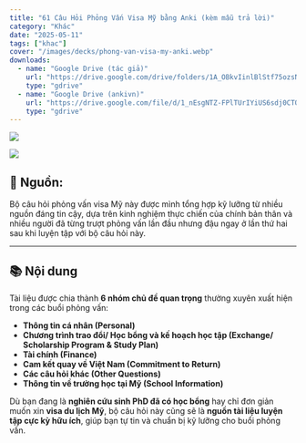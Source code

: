 ```yaml
---
title: "61 Câu Hỏi Phỏng Vấn Visa Mỹ bằng Anki (kèm mẫu trả lời)"
category: "Khác"
date: "2025-05-11"
tags: ["khac"]
cover: "/images/decks/phong-van-visa-my-anki.webp"
downloads:
  - name: "Google Drive (tác giả)"
    url: "https://drive.google.com/drive/folders/1A_OBkvIinlBlStf75ozsNtrUY7G04Jmf"
    type: "gdrive"
  - name: "Google Drive (ankivn)"
    url: "https://drive.google.com/file/d/1_nEsgNTZ-FPlTUrIYiUS6sdj0CTOdJEm/view?usp=sharing"
    type: "gdrive"
---
```


![](/images/decks/phong-van-visa-my-anki-001.webp)

![](/images/decks/phong-van-visa-my-anki-002.webp)

## 📝 Nguồn:

Bộ câu hỏi phỏng vấn visa Mỹ này được mình tổng hợp kỹ lưỡng từ nhiều nguồn đáng tin cậy, dựa trên kinh nghiệm thực chiến của chính bản thân và nhiều người đã từng trượt phỏng vấn lần đầu nhưng đậu ngay ở lần thứ hai sau khi luyện tập với bộ câu hỏi này.

---

## 📚 Nội dung

Tài liệu được chia thành **6 nhóm chủ đề quan trọng** thường xuyên xuất hiện trong các buổi phỏng vấn:

- **Thông tin cá nhân (Personal)**
- **Chương trình trao đổi/ Học bổng và kế hoạch học tập (Exchange/ Scholarship Program & Study Plan)**
- **Tài chính (Finance)**
- **Cam kết quay về Việt Nam (Commitment to Return)**
- **Các câu hỏi khác (Other Questions)**
- **Thông tin về trường học tại Mỹ (School Information)**

Dù bạn đang là **nghiên cứu sinh PhD đã có học bổng** hay chỉ đơn giản muốn xin **visa du lịch Mỹ**, bộ câu hỏi này cũng sẽ là **nguồn tài liệu luyện tập cực kỳ hữu ích**, giúp bạn tự tin và chuẩn bị kỹ lưỡng cho buổi phỏng vấn.